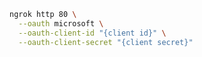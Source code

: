 ```bash
ngrok http 80 \
  --oauth microsoft \
  --oauth-client-id "{client id}" \
  --oauth-client-secret "{client secret}"
```
